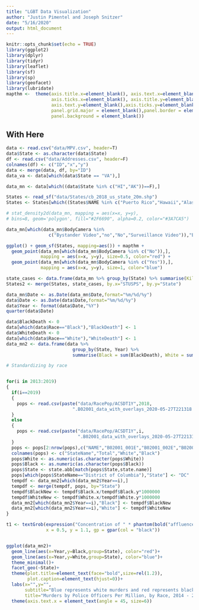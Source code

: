 ```yaml
---
title: "LGBT Data Visualization"
author: "Justin Pimentel and Joseph Snitzer"
date: "5/16/2020"
output: html_document
---
```


```r
knitr::opts_chunk$set(echo = TRUE)
library(ggplot2)
library(dplyr)
library(tidyr)
library(leaflet)
library(sf)
library(sp)
library(geofacet)
library(lubridate)
mapthm <-  theme(axis.title.x=element_blank(), axis.text.x=element_blank(),
                 axis.ticks.x=element_blank(), axis.title.y=element_blank(),
                 axis.text.y=element_blank(),axis.ticks.y=element_blank(),
                 panel.grid.major = element_blank(),panel.border = element_blank(),
                 panel.background = element_blank())
```

## With Here

```r
data <- read.csv("data/MPV.csv", header=T)
data$State <- as.character(data$State)
df <- read.csv("data/Addresses.csv", header=F)
colnames(df) <- c("ID","x","y")
data <- merge(data, df, by="ID")
data_va <- data[which(data$State == "VA"),]

data_mn <- data[which((data$State %in% c("HI","AK"))==F),]

States <- read_sf("data/States/cb_2018_us_state_20m.shp")
States <- States[which((States$NAME %in% c("Puerto Rico","Hawaii","Alaska")==F)),]

# stat_density2d(data_mn, mapping = aes(x=x, y=y), 
# bins=8, geom='polygon', fill="#2F6690", alpha=0.2, color="#3A7CA5")

data_mn[which(data_mn$BodyCamera %in% 
                c("Bystander Video","no","No","Surveillance Video")),"BodyCamera"] <- "No"

ggplot() + geom_sf(States, mapping=aes()) + mapthm + 
  geom_point(data_mn[which(data_mn$BodyCamera %in% c("No")),], 
             mapping = aes(x=x, y=y), size=0.5, color="red") + 
  geom_point(data_mn[which(data_mn$BodyCamera %in% c("Yes")),], 
             mapping = aes(x=x, y=y), size=1, color="blue")

state_cases <- data.frame(data_mn %>% group_by(State) %>% summarise(Killings = length(ID)))
States2 <- merge(States, state_cases, by.x="STUSPS", by.y="State")

data_mn$Date <- as.Date(data_mn$Date,format="%m/%d/%y")
data$Date <- as.Date(data$Date,format="%m/%d/%y")
data$Year <- format(data$Date,"%Y")
quarter(data$Date)

data$BlackDeath <- 0
data[which(data$Race=="Black"),"BlackDeath"] <- 1
data$WhiteDeath <- 0
data[which(data$Race=="White"),"WhiteDeath"] <- 1
data_mn2 <- data.frame(data %>% 
                         group_by(State, Year) %>% 
                         summarise(Black = sum(BlackDeath), White = sum(WhiteDeath)))

# Standardizing by race


for(i in 2013:2019)
{
  if(i==2019)
  {
    pops <- read.csv(paste("data/RacePop/ACSDT1Y",2018,
                         ".B02001_data_with_overlays_2020-05-27T221318.csv",sep=""))
  }
  else
  {
    pops <- read.csv(paste("data/RacePop/ACSDT1Y",i,
                           ".B02001_data_with_overlays_2020-05-27T221318.csv",sep=""))
  }
  pops <- pops[2:nrow(pops),c("NAME","B02001_001E","B02001_002E","B02001_003E")]
  colnames(pops) <- c("StateName","Total","White","Black")
  pops$White <- as.numeric(as.character(pops$White))
  pops$Black <- as.numeric(as.character(pops$Black))
  pops$State <- state.abb[match(pops$State,state.name)]
  pops[which(pops$StateName=="District of Columbia"),"State"] <- "DC"
  tempdf <- data_mn2[which(data_mn2$Year==i),]
  tempdf <- merge(tempdf, pops, by="State")
  tempdf$BlackNew <- tempdf$Black.x/tempdf$Black.y*1000000
  tempdf$WhiteNew <- tempdf$White.x/tempdf$White.y*1000000
  data_mn2[which(data_mn2$Year==i),"Black"] <- tempdf$BlackNew
  data_mn2[which(data_mn2$Year==i),"White"] <- tempdf$WhiteNew
}

t1 <- textGrob(expression("Concentration of " * phantom(bold("affluence")) * "and" * phantom(bold("poverty")) * " nationwide"),
               x = 0.5, y = 1.1, gp = gpar(col = "black"))


ggplot(data_mn2)+
  geom_line(aes(x=Year,y=Black,group=State), color="red")+
  geom_line(aes(x=Year,y=White,group=State), color="blue")+
  theme_minimal()+
  facet_geo(~State)+
  theme(plot.title=element_text(face="bold",size=rel(1.2)),
        plot.caption=element_text(hjust=0))+
  labs(x="",y="",
       subtitle="Blue represents white murders and red represents black murders",
       title="Murders by Police Officers Per Million, by Race, 2014 - 2019") + 
  theme(axis.text.x = element_text(angle = 45, size=6))

```















